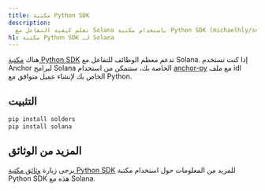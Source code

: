 ```yaml
---
title: مكتبة Python SDK
description:
  تعلم كيفية التفاعل مع Solana باستخدام مكتبة Python SDK (michaelhly/solana-py).
h1: مكتبة Python SDK لـ Solana
---
```


هناك [مكتبة Python SDK](https://github.com/michaelhly/solana-py) تدعم معظم
الوظائف للتفاعل مع Solana. إذا كنت تستخدم Anchor لبرامج Solana الخاصة بك، ستتمكن
من استخدام [anchor-py](https://github.com/kevinheavey/anchorpy) مع ملف idl الخاص
بك لإنشاء عميل متوافق مع Python.

## التثبيت

```bash title="Terminal"
pip install solders
pip install solana
```

## المزيد من الوثائق

يرجى زيارة
[وثائق مكتبة Python SDK](https://github.com/michaelhly/solana-py?tab=readme-ov-file#general-usage)
للمزيد من المعلومات حول استخدام مكتبة Python SDK هذه مع Solana.
